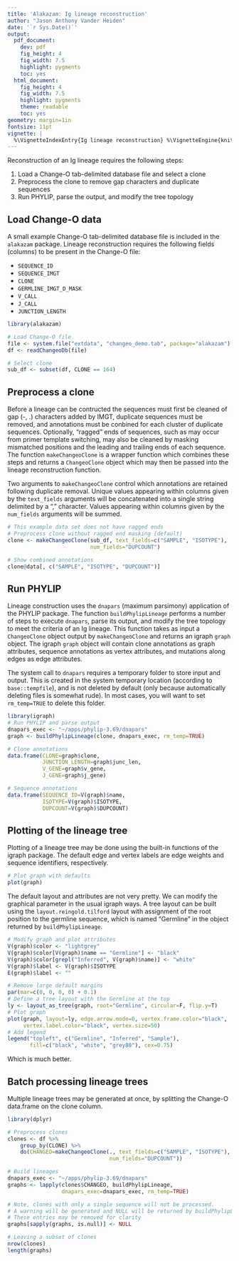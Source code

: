 ```yaml
---
title: 'Alakazam: Ig lineage reconstruction'
author: "Jason Anthony Vander Heiden"
date: '`r Sys.Date()`'
output:
  pdf_document:
    dev: pdf
    fig_height: 4
    fig_width: 7.5
    highlight: pygments
    toc: yes
  html_document:
    fig_height: 4
    fig_width: 7.5
    highlight: pygments
    theme: readable
    toc: yes
geometry: margin=1in
fontsize: 11pt
vignette: |
  %\VignetteIndexEntry{Ig lineage reconstruction} %\VignetteEngine{knitr::rmarkdown} %\usepackage[utf8]{inputenc}
---
```


Reconstruction of an Ig lineage requires the following steps:

1. Load a Change-O tab-delimited database file and select a clone
2. Preprocess the clone to remove gap characters and duplicate sequences
3. Run PHYLIP, parse the output, and modify the tree topology

Load Change-O data
--------------------------------------------------------------------------------
A small example Change-O tab-delimited database file is included in the 
`alakazam` package. Lineage reconstruction requires the following fields 
(columns) to be present in the Change-O file: 

* `SEQUENCE_ID`
* `SEQUENCE_IMGT` 
* `CLONE`
* `GERMLINE_IMGT_D_MASK`
* `V_CALL`
* `J_CALL`
* `JUNCTION_LENGTH`

```r
library(alakazam)

# Load Change-O file
file <- system.file("extdata", "changeo_demo.tab", package="alakazam")
df <- readChangeoDb(file)

# Select clone
sub_df <- subset(df, CLONE == 164)
```

Preprocess a clone
--------------------------------------------------------------------------------
Before a lineage can be contructed the sequences must first be cleaned of gap
(-, .) characters added by IMGT, duplicate sequences must be removed, and
annotations must be conbined for each cluster of duplicate sequences. 
Optionally, "ragged" ends of sequences, such as may occur from primer template
switching, may also be cleaned by masking mismatched positions and the leading
and trailing ends of each sequence. The function `makeChangeoClone` is a wrapper
function which combines these steps and returns a `ChangeoClone` object which
may then be passed into the lineage reconstruction function.

Two arguments to `makeChangeoClone` control which annotations are retained
following duplicate removal. Unique values appearing within columns given by the 
`text_fields` arguments will be concatenated into a single string delimited by a
"," character. Values appearing within columns given by the 
`num_fields` arguments will be summed.

```r
# This example data set does not have ragged ends
# Preprocess clone without ragged end masking (default)
clone <- makeChangeoClone(sub_df, text_fields=c("SAMPLE", "ISOTYPE"), 
                          num_fields="DUPCOUNT")

# Show combined annotations
clone@data[, c("SAMPLE", "ISOTYPE", "DUPCOUNT")]
```

Run PHYLIP
--------------------------------------------------------------------------------
Lineage construction uses the `dnapars` (maximum parsimony) application of the
PHYLIP package. The function `buildPhylipLineage` performs a number of steps to
execute `dnapars`, parse its output, and modify the tree topology to meet the
criteria of an Ig lineage. This function takes as input a `ChangeoClone` object
output by `makeChangeoClone` and returns an igraph `graph` object. The igraph
`graph` object will contain clone annotations as graph attributes, sequence 
annotations as vertex attributes, and mutations along edges as edge attributes.

The system call to `dnapars` requires a temporary folder to store input and 
output. This is created in the system temporary location (according to 
`base::tempfile`), and is not deleted by default (only because automatically 
deleting files is somewhat rude).  In most cases, you will want to set 
`rm_temp=TRUE` to delete this folder.

```r
library(igraph)
# Run PHYLIP and parse output
dnapars_exec <- "~/apps/phylip-3.69/dnapars"
graph <- buildPhylipLineage(clone, dnapars_exec, rm_temp=TRUE)

# Clone annotations
data.frame(CLONE=graph$clone,
           JUNCTION_LENGTH=graph$junc_len,
           V_GENE=graph$v_gene,
           J_GENE=graph$j_gene)

# Sequence annotations
data.frame(SEQUENCE_ID=V(graph)$name, 
           ISOTYPE=V(graph)$ISOTYPE,
           DUPCOUNT=V(graph)$DUPCOUNT)
```

Plotting of the lineage tree
--------------------------------------------------------------------------------
Plotting of a lineage tree may be done using the built-in functions of the 
igraph package. The default edge and vertex labels are edge weights and sequence 
identifiers, respectively. 

```r
# Plot graph with defaults
plot(graph)
```

The default layout and attributes are not very pretty. We can modify the 
graphical parameter in the usual igraph ways. A tree layout can be built using 
the `layout.reingold.tilford` layout with assignment of the root position to the 
germline sequence, which is named "Germline" in the object returned by 
`buildPhylipLineage`.

```r
# Modify graph and plot attributes
V(graph)$color <- "lightgrey"
V(graph)$color[V(graph)$name == "Germline"] <- "black"
V(graph)$color[grepl("Inferred", V(graph)$name)] <- "white"
V(graph)$label <- V(graph)$ISOTYPE
E(graph)$label <- ""

# Remove large default margins
par(mar=c(0, 0, 0, 0) + 0.1)
# Define a tree layout with the Germline at the top
ly <- layout_as_tree(graph, root="Germline", circular=F, flip.y=T)
# Plot graph
plot(graph, layout=ly, edge.arrow.mode=0, vertex.frame.color="black",
     vertex.label.color="black", vertex.size=50)
# Add legend
legend("topleft", c("Germline", "Inferred", "Sample"), 
       fill=c("black", "white", "grey80"), cex=0.75)
```

Which is much better.

Batch processing lineage trees
--------------------------------------------------------------------------------
Multiple lineage trees may be generated at once, by splitting the Change-O 
data.frame on the clone column.

```r
library(dplyr)

# Preprocess clones
clones <- df %>%
    group_by(CLONE) %>%
    do(CHANGEO=makeChangeoClone(., text_fields=c("SAMPLE", "ISOTYPE"), 
                                num_fields="DUPCOUNT"))

# Build lineages
dnapars_exec <- "~/apps/phylip-3.69/dnapars"
graphs <- lapply(clones$CHANGEO, buildPhylipLineage, 
                 dnapars_exec=dnapars_exec, rm_temp=TRUE)
```

```r
# Note, clones with only a single sequence will not be processed.
# A warning will be generated and NULL will be returned by buildPhylipLineage
# These entries may be removed for clarity
graphs[sapply(graphs, is.null)] <- NULL

# Leaving a subset of clones
nrow(clones)
length(graphs)
```